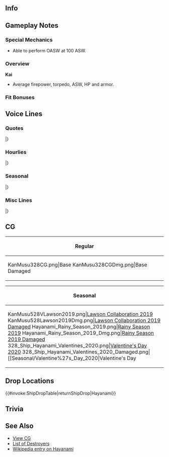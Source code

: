 ==Info==
{{KanmusuInfo|ID=328}}
{{KanmusuInfo|ID=328a}}

==Gameplay Notes==
===Special Mechanics===
* Able to perform OASW at 100 ASW.

===Overview===
'''Kai'''
* Average firepower, torpedo, ASW, HP and armor.  

===Fit Bonuses===
{{:{{BASEPAGENAME}}/Equipment Bonuses}}
{{clear}}

==Voice Lines==
===Quotes===
{{ShipquoteHeader}}
{{ShipquoteKai
|scenario = Introduction
|origin = お姉ちゃん、司令、お疲れ様。夕雲型十二番艦、早波、参りました。
|translation = Onee-chan, Commander; thank you. 12th ship of the Yuugumo-class, Hayanami, has arrived.
|audio = Hayanami Introduction.mp3
}}
{{ShipquoteKai
|scenario = Introduction
|kai = yes
|origin = お姉ちゃん、司令、お疲れ様。夕雲型十二番艦、早波、今日も参りました。
|translation = Onee-chan, Commander; thank you. 12th ship of the Yuugumo-class, Hayanami, has arrived today too.
|audio = Hayanami Kai Introduction.mp3
}}
{{ShipquoteKai
|scenario = Library
|origin = 私、夕雲型駆逐艦、その十二番艦、早波。そうです、藤波お姉ちゃんの妹です。第二水雷戦隊と一翼として、護衛や哨戒はもちろん、輸送作戦だって、頑張りました。えぇ、タウイ？対潜哨戒？うーん、今度は負けないもん！お姉ちゃん、司令、見てて！
|translation = I'm the 12th ship of the Yuugumo-class destroyers, Hayanami. That's right, I'm Fujinami-oneechan's little sister. As part of the 2nd Torpedo Squadron, I did my best with escorts, patrols and even transport operations. Eh, Tawi? Anti-submarine patrols? No, I won't lose this time!<ref>She was sunk by [https://en.wikipedia.org/wiki/USS_Harder_(SS-257) USS Harder] while on ASW patrol around Tawi-Tawi.</ref> Onee-chan, Commander; just watch!
|audio = Hayanami Library.mp3
}}
{{ShipquoteKai
|scenario = Secretary 1
|origin = お姉ちゃん、じゃなかった…司令、何？
|translation = Onee-chan, no wait... Commander, what is it?
|audio = Hayanami Secretary 1.mp3
}}
{{ShipquoteKai
|scenario = Secretary 2
|origin = あぁ、あたしも忙しいです。本当です。
|translation = Ah, I'm busy too. It's true.
|audio = Hayanami Secretary 2.mp3
}}
{{ShipquoteKai
|scenario = Secretary 2
|kai = yes
|origin = 私も、結構やるでしょう？…えぇ？…もう、やれるもん！
|translation = I'm pretty good at this too right? ...Eh? ...Jeez, I can do it!
|audio = Hayanami Kai Secretary 2.mp3
}}
{{ShipquoteKai
|scenario = Secretary 3
|origin = お姉ちゃん、これなんですけど…あぁ、なるほど、そうっか。さすが私の藤な…お姉ちゃん。頼もしいです。あぁ、司令。えい、私の自慢のお姉ちゃんです。
|translation = Onee-chan, about this... Ah, I see, so that's it. As expected of my Fujina... my onee-chan. Ah, Commander. Yes, she's the onee-chan I'm proud of.
|audio = Hayanami Secretary 3.mp3
}}
{{ShipquoteKai
|scenario = Secretary Idle
|origin = ん、そこは…そこは、危ないよ、涼波お姉ちゃん。逃げて…逃げないと……はぁ、はぁ、夢…夢か……あぁ、お姉ちゃん、司令、えっと、私、なにか？……うーん、そうっか。私、ちょっと顔洗らってくる
|translation = Ngh, that... that place is dangerous, Suzunami-oneechan. Run... if you don't... *heavy breathing* A dream... It was just a dream... Ah, onee-chan, Commander; Uhmm, did you need something? ...No, I see. I'll go wash my face a bit.
|audio = Hayanami Idle.mp3
}}
{{ShipquoteKai
|scenario = Secretary (Married)
|origin = 司令、お姉ちゃんのついでね、お茶入れたよ。はい、これ。ついでのついでに羊羹も切っておいたから。まじついでだから。うん、そう。特に気にしないで。
|translation = Commader, since I made some tea for onee-chan. Here you go. Also while I'm at it, I cut some youkan too. It's really just because I was already making some. Yup, that's right. So don't mind me.
|audio = Hayanami Secretary Married.mp3
}}
{{ShipquoteKai
|scenario = Wedding
|origin = 司令、私呼んだ？えぇ、お姉ちゃん？うーん、知らない。遠征かな？えぇ、扉閉めるの？なんで？…何この箱？早波に？……じゃぁ、開けるよ？くぅ…何これ？えぇ、私？私に！？…うそ、私？私に？本当に！？…やった！
|translation = Commander, did you call me? Eh, onee-chan? No, I don't know where she is. Maybe she's on an expedition? Eh, shut the door? Why? ...What's this box? Is it for me? ...I'll open it ok? Huh... what's this? Eh, me? It's for me!? ...No way, for me? It's for me? Really!? ...Yay!
|audio = Hayanami Wedding.mp3
}}
{{ShipquoteKai
|scenario = Player's Score
|origin = お姉ちゃん、情報でしょう？あぁ、あたしが持ってくるから。…あぁ、これが…よっく…うわぁ…わわぁ…あぁ、し、司令？あ、ありがとう。
|translation = Onee-chan, you want information? Ah, I'll go fetch it. ...Ah, here it is... Hup... Whoa... whoaaaa... Ah, Co-commander? Th-thank you.
|audio = Hayanami Looking At Scores.mp3
}}
{{ShipquoteKai
|scenario = Joining the Fleet
|origin = 第三十二駆逐隊、早波、抜錨！お姉ちゃん、司令、行きます。
|translation = 32nd Destroyer Division, Hayanami, setting sail! Onee-chan, Commander; I'm off.
|audio = Hayanami Joining A Fleet.mp3
}}
{{ShipquoteKai
|scenario = Equipment 1
|origin = これか？つかえる？
|translation = This? Can I use it?
|audio = Hayanami Equipment 1.mp3
}}
{{ShipquoteKai
|scenario = Equipment 1
|kai = yes
|origin = 良さそう？使えるね。
|translation = Looks good? I can use this.
|audio = Hayanami Kai Equipment 1.mp3
}}
{{ShipquoteKai
|scenario = Equipment 2
|origin = んー。まあ、あったほうがいいよね。
|translation = Hmmm. Well, it's better than nothing.
|audio = Hayanami Equipment 2.mp3
}}
{{ShipquoteKai
|scenario = Equipment 3
|origin = お姉ちゃん、見てみて。
|translation = Onee-chan, take a look at this.
|audio = Hayanami Equipment 3.mp3
}}
{{ShipquoteKai
|scenario = Supply
|origin = ごちそうさまでした。
|translation = Thanks for the meal.
|audio = Hayanami Supply.mp3
}}
{{ShipquoteKai
|scenario = Docking (Minor Damage)
|origin = も、もうー、早波、少しお風呂入てもいい？司令、いいよね？
|translation = J-jeeez, can I take a short bath? Commander, can I?
|audio = Hayanami Docking Minor.mp3
}}
{{ShipquoteKai
|scenario = Docking (Major Damage)
|origin = あれ、先に誰か入てる？もしかして、お姉ちゃん！？あ、あたしも入る！よいっしょ…あ、あの！
|translation = Huh, did someone get in first? Could it be, onee-chan!? I-I'll get in too! There we go... Uh-umm!
|audio = Hayanami Docking Major.mp3
}}
{{ShipquoteKai
|scenario = Construction
|origin = できたみたい。
|translation = Looks like it's done.
|audio = Hayanami Construction.mp3
}}
{{ShipquoteKai
|scenario = Returning from Sortie
|origin = ただいまお姉ちゃん。早波、戻りました。
|translation = I'm home, onee-chan. I've returned.
|audio = Hayanami Returning From Sortie.mp3
}}
{{ShipquoteKai
|scenario = Returning from Sortie
|kai = yes
|origin = ただいまお姉ちゃん。早波、戻りました。
|translation = I'm home, onee-chan. I've returned.<ref>It's the same line with different inflection.</ref>
|audio = Hayanami Kai Returning From Sortie.mp3
}}
{{ShipquoteKai
|scenario = Starting a Sortie
|origin = こ、こう見えても、第二水雷戦隊所属です。夕雲型駆逐艦、早波、出撃です！
|translation = I-I may not look it but I'm still a member of the 2nd Torpedo Squadron. Yuugumo-class destroyer, Hayanami, sortieing!
|audio = Hayanami Starting A Sortie.mp3
}}
{{ShipquoteKai
|scenario = Starting a Battle
|origin = お姉ちゃん、見つけたから。艦隊、合戦用意です。私、負けません！
|translation = Onee-chan, we've spotted them. Fleet, ready for battle. I won't lose!
|audio = Hayanami Battle Start.mp3
}}
{{ShipquoteKai
|scenario = Attack
|origin = 私、負けないもん。
|translation = I won't lose.
|audio = Hayanami Attack.mp3
}}
{{ShipquoteKai
|scenario = Night Battle Attack 
|origin = あそこだ。見つけた。ーてぇ！
|translation = There they are. I see them. Fire!
|audio = Hayanami Night Attack.mp3
}}
{{ShipquoteKai
|scenario = Night Battle Attack 
|kai = yes
|origin =  あそこだ。見つけたから、逃さない！
|translation = There they are. Now that we've found them, don't let them escape!
|audio = Hayanami Kai Night Attack.mp3
}}
{{ShipquoteKai
|scenario = Night Battle
|origin = 追っかけちゃおう。艦隊、夜戦追撃、やっちゃえます！
|translation = Let's go after them. Fleet, begin the night battle pursuit!
|audio = Hayanami Night Battle.mp3
}}
{{ShipquoteKai
|scenario = MVP
|origin = 見てみて、お姉ちゃん、私が、早波が、一番だって！えへへぇ。やった！司令、ありがとう。みんなにも自慢してくるね。やった。
|translation = Check this out, onee-chan; I'm number one! Ehehe. Hooray! Commander, thank you. I'm proud of everyone too. Hooray.
|audio = Hayanami MVP.mp3
}}
{{ShipquoteKai
|scenario = Minor Damage 1
|origin = きゃあぁー！な、なに？
|translation = Kyaaah! Wh-what was that?
|audio = Hayanami Minor Damage 1.mp3
}}
{{ShipquoteKai
|scenario = Minor Damage 2
|origin = うそ、うそだ！
|translation = No, no way!
|audio = Hayanami Minor Damage 2.mp3
}}
{{ShipquoteKai
|scenario = Major Damage
|origin = いやだよ。返り討ちなんで…わ、私は負けないもん！
|translation = Oh no. I'm getting overwhelmed... I-I won't lose!
|audio = Hayanami Major Damage.mp3
}}
{{ShipquoteKai
|scenario = Sunk
|origin = そう…っか…また沈むんだ…わたし……いやだな……お姉ちゃん、みんあ、司令…また…ね…
|translation = I... see... I'm sinking... again... I don't want this... Onee-chan, everyone, Commander... See you... later...
|audio = Hayanami Sunk.mp3
}}
|} <references/>

{{clear}}

===Hourlies===
{{ShipquoteHeader | type = hourly}}
{{ShipquoteKai
|scenario = 00:00 
|origin = 今日は、私、早波が担当するね。えぇ、いやだ。ちゃんとできるし。秘書官くらい、できるもん！
|translation = I'll be in charge today. Eh, I don't wanna. I can do it properly. Even I can be a secretary!
|audio = Hayanami Kai Hourly 00.mp3
}}
{{ShipquoteKai
|scenario = 01:00 
|origin = えっと、現在時刻は…あぁ、そっか、マルヒトマルマル。真夜中です。
|translation = Uhmm, the time is now... Ah, yes, 0100. It's midnight.
|audio = Hayanami Kai Hourly 01.mp3
}}
{{ShipquoteKai
|scenario = 02:00 
|origin = 夜は本当静か……鎮守府もちょっと静かすぎて、怖くない？ねぇ？…あぁ、時間はね、マルフタマルマル。
|translation = The night is really quiet... Isn't it kinda scary when the Naval Base is too quiet? Well? ...Ah, the time is 0200.
|audio = Hayanami Kai Hourly 02.mp3
}}
{{ShipquoteKai
|scenario = 03:00 
|origin = 仕方ない、自分が飲むついでに、お茶を入れて上げる。時間はね…あぁ、ちょうど今、マルサンマルマルです。
|translation = Since I want to drink some tea, I made some for you too. The time is now... Ah, it just turned 0300.
|audio = Hayanami Kai Hourly 03.mp3
}}
{{ShipquoteKai
|scenario = 04:00 
|origin = ふあぁー。もうすぐ朝…さすがに、眠い…お茶…入れ直しますわ…はい……時間は…マルヨンマルマルです。
|translation = *Yaaaaaawn* It's almost morning... I'm really sleepy... I'll... make some more tea... Here... The time is... 0400.
|audio = Hayanami Kai Hourly 04.mp3
}}
{{ShipquoteKai
|scenario = 05:00 
|origin = 見てみて、朝！朝日って、きれいですよね？体内時計もリセットされるって感じ。えぇ、時間？あぁ、そっか。時間はマルゴーマルマルです。
|translation = Look at that, it's morning! The morning sun is beautiful isn't it? It just feels like it resets your internal clock. Eh, the time? Ah, yes. The time is 0500.
|audio = Hayanami Kai Hourly 05.mp3
}}
{{ShipquoteKai
|scenario = 06:00 
|origin = 総員起こし！朝です！朝！マルロクマルマルです。あぁ、司令、私、お姉ちゃん起こしてきます。えぇ、心配しないでください。すぐに戻りますから。
|translation = All hands assemble! It's morning now! Morning! It's 0600. Ah, Commander, I'll go wake onee-chan up. Eh, don't worry. I'll be right back.
|audio = Hayanami Kai Hourly 06.mp3
}}
{{ShipquoteKai
|scenario = 07:00 
|origin = 司令、お姉ちゃんも起きました。さあ、二人の朝食準備、私が張り切ってしますね。炊きたて麦飯と、熱々お味噌汁、あと沢庵っと。さあ、召し上がれ。…あぁ、そうだ、マルナナマルマルです。
|translation = Commander, I've woken onee-chan up too. Now, here's the breakfast I worked hard to make for both of you. Freshly cooked barley rice, hot miso soup and some pickled daikon. Now, help yourself. ...Ah, that's right, it's 0700.
|audio = Hayanami Kai Hourly 07.mp3
}}
{{ShipquoteKai
|scenario = 08:00 
|origin = お姉ちゃん、またおかわり？太っても知らないよ。でも、そんなお姉ちゃんも、好き。あぁ、司令はもいいんだ？本当に？片付けちゃうよ？あぁ、いけない。もうマルハチマルマルよ。お姉ちゃん、急いで。
|translation = Onee-chan, you want another helping? I won't be responsible if you get fat. But, I'll still love you, onee-chan. Ah, you're done, Commander? Really? Shall I clean up then? Ah, oh no. It's already 0800. Onee-chan, hurry up.
|audio = Hayanami Kai Hourly 08.mp3
}}
{{ShipquoteKai
|scenario = 09:00 
|origin = ふぁ、よし。お姉ちゃん、片付け者も終わったよ。じゃあ、三十二駆、海に出よ。司令、いいよね？そうだ、現在時刻は…えっと、マルキュマルマル。
|translation = Whew, alright. Onee-chan, I'm done cleaning up. Now, let DesDiv32 head out to sea. Commander, that's fine right? Oh right, the time is now... Ummm, 0900.
|audio = Hayanami Kai Hourly 09.mp3
}}
{{ShipquoteKai
|scenario = 10:00 
|origin = 私、海はやっぱり好き。いいよね、お姉ちゃん？えぇ、も疲れた？うそ。まだ、ヒトマルマルマルだよ。
|translation = I definitely love the sea. Isn't that right, onee-chan? Eh, you're already tired? No way. It's still only 1000 you know.
|audio = Hayanami Kai Hourly 10.mp3
}}
{{ShipquoteKai
|scenario = 11:00 
|origin = 司令、お姉ちゃんがピンチだから、ちょっと休んでもいい？まだヒトヒトマルマルだけど…先にお昼にしちゃお？あぁ、それはだめ？はーい。
|translation = Commander, onee-chan is in a bit of a pinch so can we take a short break? It's still only 1100 but... Shall we have lunch early? Ah, we can't? Alriiight.
|audio = Hayanami Kai Hourly 11.mp3
}}
{{ShipquoteKai
|scenario = 12:00 
|origin = 司令、お姉ちゃんは先に返したよ。いいよね？その変わり、 早波特製の麦飯おにぎり、二人分食べてもいいよ。…おぉ、そんなにいらない？じゃあ、半分ずつ食べよ。時間は、ちょうどお昼。ヒトフタマルマル。
|translation = Commander, onee-chan went back first. That's fine right? So now you can have two helpings of my special barley rice balls. ...Oh, you don't need it? Then, just have half of it. The time is now exactly noon. 1200.
|audio = Hayanami Kai Hourly 12.mp3
}}
{{ShipquoteKai
|scenario = 13:00 
|origin = お昼、食べ過ぎた…ふぁ…ふぁー…ふぁー…ヒトサン…マルマル。
|translation = I ate too much for lunch... *Heavy breathing*... 13...00...
|audio = Hayanami Kai Hourly 13.mp3
}}
{{ShipquoteKai
|scenario = 14:00 
|origin = あぁ、しまちゃん、こにちわ。いつも早くって、元気だね。あぁ、私？ちょっとお昼食べて過ぎて。あぁ、もういない。そんな、ヒトヨンマルマル。
|translation = Ah, Shima-chan, hello. You're always fast and looking well. Ah, me? I ate a bit too much for lunch. Ah, she's already gone. It's now 1400.
|audio = Hayanami Kai Hourly 14.mp3
}}
{{ShipquoteKai
|scenario = 15:00 
|origin = ふぁ、やっと調子戻ってきた。ふぅー、やっぱりお茶って最強だよね。色々落ち着く。…司令にもお茶を足すね。時間は…あぁ、もうヒトゴーマルマルだ。
|translation = Whew, I'm finally feeling better. Aaah, tea is definitely the best. It calms you down in all sorts of ways. ...Here's a cup for you too, Commander. The time is now... Ah, it's already 1500.
|audio = Hayanami Kai Hourly 15.mp3
}}
{{ShipquoteKai
|scenario = 16:00 
|origin = あぁ、能代さん、お疲れ様です。はい、特に報告事項はありません。現在時刻ヒトロクマルマル。以上です。
|translation = Ah, Noshiro, good work. Yes, I have nothing to report. The time is now 1600. That is all.<ref>Noshiro was the leader of DesRon2 while Hayanami was a member.</ref>
|audio = Hayanami Kai Hourly 16.mp3
}}
{{ShipquoteKai
|scenario = 17:00 
|origin = 能代さんの事？きれいな人ですよね？お姉ちゃんの次にきれいかも。あぁ、司令、見てみて。夕日、きれい。私この時間は好き。きれいなヒトナナマルマル。
|translation = About Noshiro? She's someone beautiful isn't she? I think she's second only to onee-chan. Ah, Commander, look at that. The sunset is beautiful. I like this time of day. It's a beautiful 1700.
|audio = Hayanami Kai Hourly 17.mp3
}}
{{ShipquoteKai
|scenario = 18:00 
|origin = いやだ、もうこんな時間。夕食の準備しなきゃ。はまちゃん、手伝って。…あぁ、ごめん。ありがとう。お姉ちゃん、司令、ちょっとまっててね。時間は、ヒトハチマルマル。
|translation = Oh no, it's already this late. I'll need to go get dinner ready. Hama-chan, help me. ...Ah, excuse me. Thank you. Onee-chan, Commander; just wait a minute. The time is 1800.
|audio = Hayanami Kai Hourly 18.mp3
}}
{{ShipquoteKai
|scenario = 19:00 
|origin = 夕食完成。今日は豪華だよ。アジフライ定食！ほら、上げたて美味しいの。食べて、食べて。あぁ、そうだ、現在時刻ヒトキュマルマル。食べて。
|translation = Dinner is ready. Today is something extra special. An aji-fry set! Go on, I guarantee it's delicious. Eat up, eat up. Ah, that's right, the time is now 1900. Eat up.<ref>Aji-fry means deep-fried horse mackerel.</ref>
|audio = Hayanami Kai Hourly 19.mp3
}}
{{ShipquoteKai
|scenario = 20:00 
|origin = お姉ちゃん、司令、夕食のアジフライはどうでした？美味しいかった？…そう？良かった。お茶入れるね。フタマルマルマ…おぉ、山城さん？
|translation = Onee-chan, Commander; how was the aji-fry for dinner? Was it delicious? ...Really? That's great. I'll get you some tea. 200... Oh, Yamashiro?
|audio = Hayanami Kai Hourly 20.mp3
}}
{{ShipquoteKai
|scenario = 21:00 
|origin = えぇ、扶桑さんですか？いえ、こちらには今日はいらっしゃってもいませ…あ、あの、山城さん……いない。そうだ、現在時刻…えっと、フタヒトマルマルです。
|translation = Eh, Fusou? No, she hasn't been around here toda... Uh-umm, Yamashiro... She's gone. Oh right, the time is now... Ummm, 2000.
|audio = Hayanami Kai Hourly 21.mp3
}}
{{ShipquoteKai
|scenario = 22:00 
|origin = 山城さんもお姉さん思いで、とっても素敵ですよね。あんな感じに、一途に人愛せったらって、私もドキドキ思うです。……司令、あの、聞いてます？…もう！現在時刻は、フタフタマルマルです。もう！
|translation = Yamashiro's feelings for her sister are wonderful. I feel my heart pounding when I see such loyalty... Commander, umm, are you listening? ...Jeez! The time is now 2200. Jeez!
|audio = Hayanami Kai Hourly 22.mp3
}}
{{ShipquoteKai
|scenario = 23:00 
|origin = 今日も、色々あったよな、なかったよな。…少しだけ疲れましたね。明日に備えて、少し休みましょうか？フタサンマルマル。お疲れさまでした！
|translation = So many things happened and didn't happen today. ...It was kinda tiring. Shall we get some rest to prepare for tomorrow? 2300. Thanks for your hard work!
|audio = Hayanami Kai Hourly 23.mp3
}}
|} <references/>

{{clear}}

===Seasonal===
{{SeasonalHeaderOld}}
{{SeasonalQuote
|scenario = [[Seasonal/Setsubun_2019|Setsubun 2019]]
|origin = 鬼はー外！福はー内！…あぁ、はまちゃん、ごめん。いったかった？
|translation =	Demons begone~! Fortune welcome~! ...Ah, Hama-chan, sorry. Did that hurt?	
|audio = Hayanami_Setsubun_2019_Sec1.mp3
|notes = 
}}
{{SeasonalQuote
|scenario = [[Seasonal/Valentine%27s_Day_2019|Valentine's Day 2019]]
|origin = お姉ちゃん、司令、ハッピーバレンタイン！えへへ、早波、一所懸命作ったの。
|translation =	Onee-chan, Commander; Happy Valentine's! Ehehe, I put my all into making this.
|audio = Hayanami_Valentines_2019_Sec1.mp3
|notes = 
}}
{{SeasonalQuote
|scenario = [[Seasonal/White_Day_2019|White Day 2019]]
|origin = 司令、見てみて。これ、お姉ちゃんにもらったの！あぁ、司令もくれるの？ありがとう。
|translation =	Commander, take a look. I got this from onee-chan! Ah, you're giving me something too? Thanks.
|audio = Hayanami_White_Day_2019_Sec1.mp3
|notes = 
}}
{{SeasonalQuote
|scenario = [[Seasonal/Rainy_Season_2019|Rainy Season 2019]]
|origin = お姉ちゃん！　見て見てぇ！　あたし、梅雨フル装備。いつ夕立が来ても大丈夫だよ～！
|translation =	Onee-chan! Look, look! My full anti-tsuyu equipment. Whenever a rain shower comes, I'll be ready~!
|audio = Hayanami_Rainy_Season_2019_Sec1.mp3
|notes = 
}}
{{SeasonalQuote
|scenario = [[Seasonal/Summer_2019|Summer 2019]]
|origin = みんな水着と着るんだ…んー…お姉ちゃんは…！あぁ、着なさそう…
|translation =	Everyone is wearing swimsuts... Hmmm... Onee-chan is...! Ah, she isn't...
|audio = Hayanami_Summer_2019_Sec1.mp3
|notes = 
}}
{{SeasonalQuote
|scenario = [[Seasonal/Summer_2019|Summer 2019]]
|origin = お姉ちゃん…浴衣…いい！とっても似合ってます！さすが、私のお姉ちゃん！
|translation =	Onee-chan... that yukata... looks good! It looks really good on you! Just what I expect from my sister!
|audio = Hayanami_Summer2_2019_Sec1.mp3
|notes = 08/08/2019 Update.
}}
{{SeasonalQuote
|scenario = [[Seasonal/Summer_2019|Summer 2019]]
|origin = 何？佐世保？私、舞鶴生まれだもん。…えぇ、お姉ちゃん行くの？じゃあ、私も！
|translation =	What? Sasebo? I'm from Maizuru. ...Eh, you're going, onee-chan? Then, I'll come too!
|audio = Hayanami_Summer_2019_Sec2.mp3
|notes = 08/08/2019 Update.
}}
{{SeasonalQuote
|scenario = [[Seasonal/New_Year_2020|New Year 2020]]
|origin = 	お姉ちゃん、司令、新年あけましておめでとう！今年も、めいいっぱい一緒にいよね？あぁ、あれ？あれれ？
|translation =	Onee-chan, Commander, Happy New Year! Let's spend lots of time together again this year alright? Ah, wha? Huuuh?
|audio = Hayanami_New_Year_2020_Secretary_1.mp3
|notes = 
}}
{{SeasonalQuote
|scenario = [[Seasonal/Valentine%27s_Day_2020|Valentine's Day 2020]]
|origin = これが、お姉ちゃん…これが、ハマちゃん…よし！
|translation =	This is for onee-chan... This is for Hama-chan... Alright!
|audio = Hayanami_Valentines_2020_Secretary_1.mp3
|notes = Secretary 1
}}
{{SeasonalQuote
|scenario = [[Seasonal/Valentine%27s_Day_2020|Valentine's Day 2020]]
|origin = 	ん、でこれが……まあ、いいよね。
|translation =	And this is for... Well, it should be alright.
|audio = Hayanami_Valentines_2020_Secretary_2.mp3
|notes = Secretary 2
}}
{{SeasonalQuote
|scenario = [[Seasonal/Valentine%27s_Day_2020|Valentine's Day 2020]]
|origin = 	ごほ。お姉ちゃん、ハマちゃん、司令、 ハッピー バレンタイン！えへへー。中身はね、手作りだよ。早波一所懸命作ったの。どうぞ。
|translation =	Ahem. Onee-chan, Hama-chan, Commander, Happy Valentines! Ehehehe. It's handmade. I did my very best making it. Have some.
|audio = Hayanami_Valentines_2020_Secretary_3.mp3
|notes = Secretary 3
}}
{{SeasonalQuote
|scenario = [[Seasonal/Valentine%27s_Day_2020|Valentine's Day 2020]]
|origin = うそ！嫌だ！チョコは死守だもん！
|translation =	Oh no! No way! I'll give my life for my chocolates!
|audio = Hayanami_Valentines_2020_Minor_Damage_2.mp3
|notes = Minor Damage 2
}}
{{SeasonalQuote
|scenario = [[Seasonal/Valentine%27s_Day_2020|Valentine's Day 2020]]
|origin = 嫌だよ。やらせないもん！私のチョコはそんなに簡単にやらせない！
|translation =	No way. I won't let you have it! You're not getting my chocolates that easily!
|audio = Hayanami_Valentines_2020_Major_Damage.mp3
|notes = Major Damage
}}
{{SeasonalQuote
|scenario = [[Seasonal/Hinamatsuri_2020|Hinamatsuri 2020]]
|origin = 	おねえちゃんと、ハマちゃん、喜んでもらえてよかった。
|translation =	Onee-chan and Hama-chan, I'm glad we could cheer you up.
|audio = Hayanami_Hinamatsuri_2020_Secretary_2.mp3
|notes = Secretary 2
}}
{{SeasonalQuote
|scenario = [[Seasonal/Seventh_Anniversary|7th Anniversary]]
|origin = お姉ちゃん、ハマちゃん、七周年なんだって。すごいよね？えへへぇ。お姉ちゃん、おめでとう。
|translation =	Sis, Hama-chan, it's the 7th Anniversary. Isn't that amazing? Hehehe. Sis, congrats.
|audio = Hayanami_7th_Anniversary_Secretary_1.mp3
|notes = Secretary 1
}}
{{SeasonalQuote
|scenario = [[Seasonal/Seventh_Anniversary|7th Anniversary]]
|origin = お姉ちゃん、お家に一緒にいよ。あぁ、司令？お姉ちゃん、どこ
|translation =	Sis, I'll go home with you. Ah, Commander? Where's sis?
|audio = Hayanami_7th_Anniversary_Secretary_2.mp3
|notes = Secretary 2
}}
{{SeasonalQuote
|scenario = [[Seasonal/Autumn_2020|Autumn 2020]]
|origin = お姉ちゃん、秋祭りの季節です。一緒に行きましょう！あたしも、楽しみにしていたの。
|translation =	Sis, it's time for the Autumn Festival. Let's go together! I was looking forward to it too.
|audio = Hayanami_Autumn_2020_Secretary_1.mp3
|notes = 
}}
{{SeasonalQuote
|scenario = [[Seasonal/Coming_of_Spring_2021|Coming of Spring 2021]]
|origin =お姉ちゃん、食べ過ぎ？大丈夫？私、お水持ってくる！ 
|translation =	Big sis, did you eat too much? Are you alright? I'll go get you some water! 
|audio = Hayanami_Spring_2021_Secretary_1.mp3
|notes =
}}
{{SeasonalQuote
|scenario = [[Seasonal/Eighth_Anniversary|8th Anniversary]]
|origin = お姉ちゃん、ハマちゃん、艦隊は、八周年なんだって。すごいよね。えへへへへ。お姉ちゃん、おめでとう。
|translation =	Big sis, Hama-chan, I heard it's the fleet's 8th Anniversary. That's amazing. Ehehehehe. Big sis, congrats.
|audio = Hayanami_8th Anniversary_Secretary_1.mp3
|notes = 
}}
|}<references/>

{{clear}}

===Misc Lines===
{{SeasonalHeaderOld}}
{{SeasonalQuote
|scenario = [[Winter_2019_Event#Friend_Fleet_Voice_Lines|Winter 2019 Event]]
|origin = お姉ちゃん、わかった！いけー！
|translation =	Onee-chan, I understand! Let's gooo!
|audio = HayanamiKai-Friend_Fleet_1.mp3
|notes = Friend Fleet 1
}}
{{SeasonalQuote
|scenario = [[Winter_2019_Event#Friend_Fleet_Voice_Lines|Winter 2019 Event]]
|origin = 第三十二駆逐隊、戦場海域、到着しました。お姉ちゃん、いい？突入しちゃえます！
|translation =	The 32nd Destroyer Division has arrived at the operation area. Onee-chan, ready? Let's charge right in!
|audio = HayanamiKai-Friend_Fleet_2.mp3
|notes = Friend Fleet 2
}}
|}<references/>

{{clear}}

==CG==
{| class="mw-collapsible mw-collapsed wikitable" style="width: 100%;"
!Regular
|-
|<gallery>
KanMusu328CG.png|Base
KanMusu328CGDmg.png|Base Damaged
</gallery>
|}

{| class="mw-collapsible mw-collapsed wikitable" style="width: 100%;"
!Seasonal
|-
|<gallery>
KanMusu528VLawson2019.png|[[Seasonal/Valentine%27s_Day_2019|Lawson Collaboration 2019]]
KanMusu528Lawson2019Dmg.png|[[Seasonal/Valentine%27s_Day_2019|Lawson Collaboration 2019 Damaged]]
Hayanami_Rainy_Season_2019.png|[[Seasonal/Rainy_Season_2019|Rainy Season 2019]]
Hayanami_Rainy_Season_2019_Dmg.png|[[Seasonal/Rainy_Season_2019|Rainy Season 2019 Damaged]]
328_Ship_Hayanami_Valentines_2020.png|[[Seasonal/Valentine%27s_Day_2020|Valentine's Day 2020]]
328_Ship_Hayanami_Valentines_2020_Damaged.png|[[Seasonal/Valentine%27s_Day_2020|Valentine's Day
</gallery>
|}

==Drop Locations==
{{#invoke:ShipDropTable|returnShipDrop|Hayanami}}

==Trivia==

==See Also==
*[[{{PAGENAMEE}}/Gallery|View {{PAGENAME}} CG]]
*[[Elitedd|List of Destroyers]]
*[[wikipedia:Japanese_destroyer_Hayanami|Wikipedia entry on Hayanami]]
{{shiplist}}